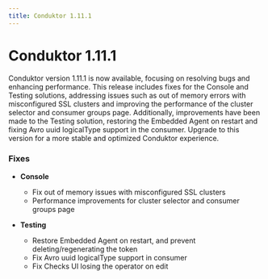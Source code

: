 ```yaml
---
title: Conduktor 1.11.1
---
```


# Conduktor 1.11.1

Conduktor version 1.11.1 is now available, focusing on resolving bugs and enhancing performance. This release includes fixes for the Console and Testing solutions, addressing issues such as out of memory errors with misconfigured SSL clusters and improving the performance of the cluster selector and consumer groups page. Additionally, improvements have been made to the Testing solution, restoring the Embedded Agent on restart and fixing Avro uuid logicalType support in the consumer. Upgrade to this version for a more stable and optimized Conduktor experience.

### Fixes

- **Console**

  - Fix out of memory issues with misconfigured SSL clusters
  - Performance improvements for cluster selector and consumer groups page

- **Testing**

  - Restore Embedded Agent on restart, and prevent deleting/regenerating the token
  - Fix Avro uuid logicalType support in consumer
  - Fix Checks UI losing the operator on edit
